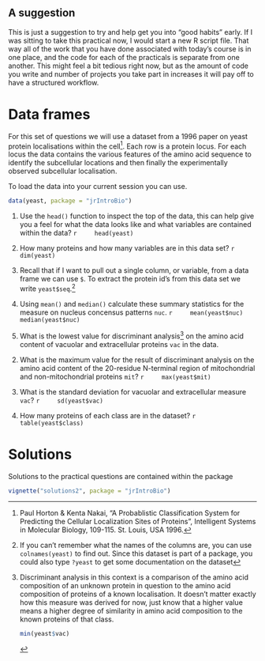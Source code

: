 ## A suggestion

This is just a suggestion to try and help get you into "good habits" early. If I was sitting to take this practical now, I would start a new R script file. That way all of the work that you have done associated with today's course is in one place, and the code for each of the practicals is separate from one another. This might feel a bit tedious right now, but as the amount of code you write and number of projects you take part in increases it will pay off to have a structured workflow. 


# Data frames 

For this set of questions we will use a dataset from a 1996 paper on yeast protein localisations within the cell[^1]. Each row is a protein locus. For each locus the data contains the various features of the amino acid sequence to identify the subcellular locations and then finally the experimentally observed subcellular localisation.

To load the data into your current session you can use.

[^1]: Paul Horton & Kenta Nakai, "A Probablistic Classification System for Predicting the Cellular Localization Sites of Proteins", Intelligent Systems in Molecular Biology, 109-115. St. Louis, USA 1996. 

```r
data(yeast, package = "jrIntroBio")
```

(1) Use the `head()` function to inspect the top of the data, this can help give you a feel for what the data looks like and what variables are contained within the data?
    ```r
    head(yeast)
    ```

(1) How many proteins and how many variables are in this data set?
    ```r
    dim(yeast)
    ```

(1) Recall that if I want to pull out a single column, or variable, from a data frame we can use `$`. To extract the protein id's from this data set we write `yeast$seq`.^[If you can't remember what the names of the columns are, you can use `colnames(yeast)` to find out. Since this dataset is part of a package, you could also type `?yeast` to get some documentation on the dataset] 

(1) Using `mean()` and `median()` calculate these summary statistics for the measure on nucleus concensus patterns `nuc`.
    ```r
    mean(yeast$nuc)
    median(yeast$nuc)
    ```

(1) What is the lowest value for discriminant analysis[^2] on the amino acid content of vacuolar and extracellular proteins `vac` in the data.

[^2]: Discriminant analysis in this context is a comparison of the amino acid composition of an unknown protein in question to the amino acid composition of proteins of a known localisation. It doesn't matter exactly how this measure was derived for now, just know that a higher value means a higher degree of similarity in amino acid composition to the known proteins of that class.
    ```r
    min(yeast$vac)
    ```

(2) What is the maximum value for the result of discriminant analysis on the amino acid content of the 20-residue N-terminal region of mitochondrial and non-mitochondrial proteins `mit`?
    ```r
    max(yeast$mit)
    ```

(3) What is the standard deviation for vacuolar and extracellular measure `vac`?
    ```r
    sd(yeast$vac)
    ```

(4) How many proteins of each class are in the dataset?
    ```r
    table(yeast$class)
    ```

# Solutions

Solutions to the practical questions are contained within the package

```r
vignette("solutions2", package = "jrIntroBio")
```
